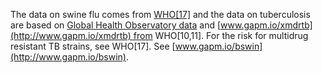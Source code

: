 
The data on swine flu comes from [WHO[17]](http://www.who.int/csr/disease/swineflu/updates/en/index.html) and the data on tuberculosis are based on [Global Health Observatory data](http://www.who.int/gho/tb/) and [www.gapm.io/xmdrtb](http://www.gapm.io/xmdrtb) from WHO[10,11]. For the risk for multidrug resistant TB strains, see WHO[17]. See [www.gapm.io/bswin](http://www.gapm.io/bswin).